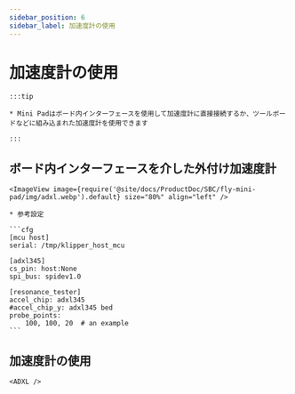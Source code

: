 ```yaml
---
sidebar_position: 6
sidebar_label: 加速度計の使用
---
```





# 加速度計の使用

    :::tip

    * Mini Padはボード内インターフェースを使用して加速度計に直接接続するか、ツールボードなどに組み込まれた加速度計を使用できます

    :::

## ボード内インターフェースを介した外付け加速度計

    <ImageView image={require('@site/docs/ProductDoc/SBC/fly-mini-pad/img/adxl.webp').default} size="80%" align="left" />

    * 参考設定

    ```cfg
    [mcu host]
    serial: /tmp/klipper_host_mcu

    [adxl345]
    cs_pin: host:None
    spi_bus: spidev1.0

    [resonance_tester]
    accel_chip: adxl345
    #accel_chip_y: adxl345 bed
    probe_points:
        100, 100, 20  # an example
    ```

## 加速度計の使用

    <ADXL />